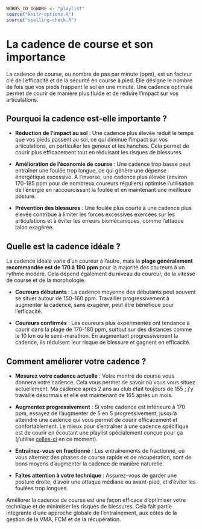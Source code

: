 ```r
WORDS_TO_IGNORE <- "playlist"
source("knitr-options.R")
source("spelling-check.R")
```

# La cadence de course et son importance {-}

La cadence de course, ou nombre de pas par minute (ppm), est un facteur clé de l'efficacité et de la sécurité en course à pied.
Elle désigne le nombre de fois que vos pieds frappent le sol en une minute.
Une cadence optimale permet de courir de manière plus fluide et de réduire l'impact sur vos articulations.

## Pourquoi la cadence est-elle importante ? {-}

- **Réduction de l'impact au sol** :
 Une cadence plus élevée réduit le temps que vos pieds passent au sol,
 ce qui diminue l'impact sur vos articulations, en particulier les genoux et les hanches.
 Cela permet de courir plus efficacement tout en réduisant les risques de blessures.

- **Amélioration de l'économie de course** :
 Une cadence trop basse peut entraîner une foulée trop longue, ce qui génère une dépense énergétique excessive.
 À l'inverse, une cadence plus élevée (environ 170-185 ppm pour de nombreux coureurs réguliers)
 optimise l'utilisation de l'énergie en raccourcissant la foulée et en maintenant une meilleure posture.

- **Prévention des blessures** :
 Une foulée plus courte à une cadence plus élevée contribue à limiter les forces excessives exercées sur les articulations
 et à éviter les erreurs biomécaniques, comme l'attaque talon exagérée.

## Quelle est la cadence idéale ? {-}

La cadence idéale varie d'un coureur à l'autre, mais la **plage généralement recommandée est de 170 à 190 ppm** pour la majorité des coureurs à un rythme modéré.
Cela dépend également du niveau du coureur, de la vitesse de course et de la morphologie.

- **Coureurs débutants** :
La cadence moyenne des débutants peut souvent se situer autour de 150-160 ppm.
Travailler progressivement à augmenter la cadence, sans exagérer, peut être bénéfique pour l'efficacité.

- **Coureurs confirmés** :
Les coureurs plus expérimentés ont tendance à courir dans la plage de 170-180 ppm, surtout sur des distances comme le 10 km ou le semi-marathon.
En augmentant progressivement la cadence, ils réduisent leur risque de blessure et gagnent en efficacité.

## Comment améliorer votre cadence ? {-}

- **Mesurez votre cadence actuelle** :
 Votre montre de course vous donnera votre cadence.
 Cela vous permet de savoir où vous vous situez actuellement.
 Ma cadence après 2 ans au club était toujours de 155 ; j'y travaille désormais et elle est maintenant de 165 après un mois.

- **Augmentez progressivement** :
 Si votre cadence est inférieure à 170 ppm, essayez de l'augmenter de 5 en 5 progressivement,
 jusqu'à atteindre une cadence qui vous permet de courir efficacement et confortablement. 
 Le mieux pour s'entraîner à une cadence spécifique est de courir en écoutant une playlist spécialement conçue pour ça (j'utilise [celles-ci](https://www.youtube.com/results?search_query=Easily+PB%EF%BD%9CNot+tired%EF%BD%9CPrecise+BPM%EF%BD%9C60+MIN+Running+Music%EF%BD%9C%2356%EF%BD%9C%E6%9F%92%E9%9B%B6%E5%A4%9C%E8%B7%91) en ce moment).

- **Entraînez-vous en fractionné** :
 Les entraînements de fractionné, où vous alternez des phases de course rapide et de récupération,
 sont de bons moyens d'augmenter la cadence de manière naturelle.

- **Faites attention à votre technique** :
 Assurez-vous de garder une posture droite, d'avoir une attaque médiane ou avant-pied, et d'éviter les foulées trop longues.

Améliorer la cadence de course est une façon efficace d'optimiser votre technique et de minimiser les risques de blessures.
Cela fait partie intégrante d'une approche globale de l'entraînement, aux côtés de la gestion de la VMA, FCM et de la récupération.
